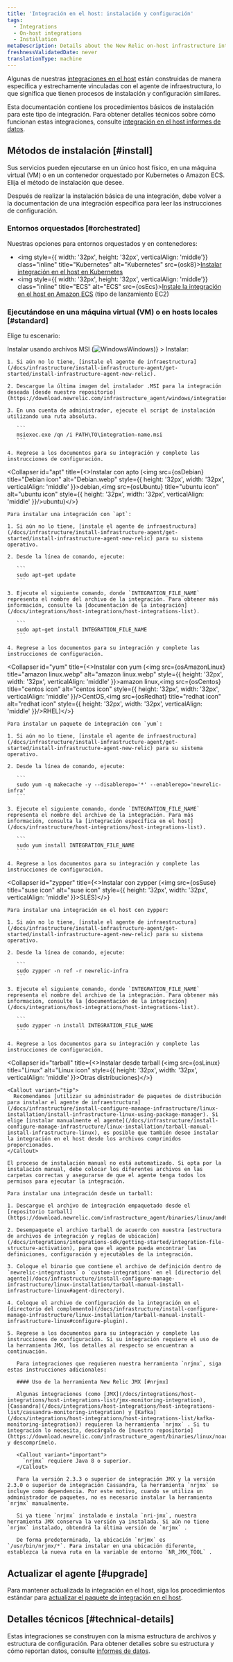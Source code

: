 ```yaml
---
title: 'Integración en el host: instalación y configuración'
tags:
  - Integrations
  - On-host integrations
  - Installation
metaDescription: Details about the New Relic on-host infrastructure integrations for third-party services that work in tandem with the infrastructure agent.
freshnessValidatedDate: never
translationType: machine
---
```












Algunas de nuestras [integraciones en el host](/docs/infrastructure/host-integrations/get-started/introduction-host-integrations) están construidas de manera específica y estrechamente vinculadas con el agente de infraestructura, lo que significa que tienen procesos de instalación y configuración similares.

Esta documentación contiene los procedimientos básicos de instalación para este tipo de integración. Para obtener detalles técnicos sobre cómo funcionan estas integraciones, consulte [integración en el host informes de datos](/docs/infrastructure/host-integrations/understand-use-data/host-integration-data-collection-reporting).

## Métodos de instalación [#install]

Sus servicios pueden ejecutarse en un único host físico, en una máquina virtual (VM) o en un contenedor orquestado por Kubernetes o Amazon ECS. Elija el método de instalación que desee.

Después de realizar la instalación básica de una integración, debe volver a la documentación de una integración específica para leer las instrucciones de configuración.

### Entornos orquestados [#orchestrated]

Nuestras opciones para entornos orquestados y en contenedores:

* <img style={{ width: '32px', height: '32px', verticalAlign: 'middle'}} class="inline" title="Kubernetes" alt="Kubernetes" src={osk8}>[Instalar integración en el host en Kubernetes](/docs/integrations/kubernetes-integration/link-apps-services/monitor-services-running-kubernetes)</img>
* <img style={{ width: '32px', height: '32px', verticalAlign: 'middle'}} class="inline" title="ECS" alt="ECS" src={osEcs}>[Instale la integración en el host en Amazon ECS](/docs/integrations/host-integrations/host-integrations-list/monitor-services-running-amazon-ecs) (tipo de lanzamiento EC2)</img>

### Ejecutándose en una máquina virtual (VM) o en hosts locales [#standard]

Elige tu escenario:

<CollapserGroup>
  <Collapser
    id="windows"
    title={<>Instalar usando archivos MSI (<img src={osWindows} title="Windows" alt="Windows" style={{ height: '32px', width: '32px', verticalAlign: 'middle' }}>Windows)</img></>}
  >
    Instalar:

    1. Si aún no lo tiene, [instale el agente de infraestructura](/docs/infrastructure/install-infrastructure-agent/get-started/install-infrastructure-agent-new-relic).

    2. Descargue la última imagen del instalador .MSI para la integración deseada [desde nuestro repositorio](https://download.newrelic.com/infrastructure_agent/windows/integrations/).

    3. En una cuenta de administrador, ejecute el script de instalación utilizando una ruta absoluta.

       ```
       msiexec.exe /qn /i PATH\TO\integration-name.msi
       ```

    4. Regrese a los documentos para su integración y complete las instrucciones de configuración.
  </Collapser>

  <Collapser
    id="apt"
    title={<>Instalar con apto (<img src={osDebian} title="Debian icon" alt="Debian.webp" style={{ height: '32px', width: '32px', verticalAlign: 'middle' }}>debian,<img src={osUbuntu} title="ubuntu icon" alt="ubuntu icon" style={{ height: '32px', width: '32px', verticalAlign: 'middle' }}/>ubuntu)</img></>}
  >
    Para instalar una integración con `apt`:

    1. Si aún no lo tiene, [instale el agente de infraestructura](/docs/infrastructure/install-infrastructure-agent/get-started/install-infrastructure-agent-new-relic) para su sistema operativo.

    2. Desde la línea de comando, ejecute:

       ```
       sudo apt-get update
       ```

    3. Ejecute el siguiente comando, donde `INTEGRATION_FILE_NAME` representa el nombre del archivo de la integración. Para obtener más información, consulte la [documentación de la integración](/docs/integrations/host-integrations/host-integrations-list).

       ```
       sudo apt-get install INTEGRATION_FILE_NAME
       ```

    4. Regrese a los documentos para su integración y complete las instrucciones de configuración.
  </Collapser>

  <Collapser
    id="yum"
    title={<>Instalar con yum (<img src={osAmazonLinux} title="amazon linux.webp" alt="amazon linux.webp" style={{ height: '32px', width: '32px', verticalAlign: 'middle' }}>amazon linux,<img src={osCentos} title="centos icon" alt="centos icon" style={{ height: '32px', width: '32px', verticalAlign: 'middle' }}/>CentOS,<img src={osRedhat} title="redhat icon" alt="redhat icon" style={{ height: '32px', width: '32px', verticalAlign: 'middle' }}/>RHEL)</img></>}
  >
    Para instalar un paquete de integración con `yum`:

    1. Si aún no lo tiene, [instale el agente de infraestructura](/docs/infrastructure/install-infrastructure-agent/get-started/install-infrastructure-agent-new-relic) para su sistema operativo.

    2. Desde la línea de comando, ejecute:

       ```
       sudo yum -q makecache -y --disablerepo='*' --enablerepo='newrelic-infra'
       ```

    3. Ejecute el siguiente comando, donde `INTEGRATION_FILE_NAME` representa el nombre del archivo de la integración. Para más información, consulta la [integración específica en el host](/docs/infrastructure/host-integrations/host-integrations-list).

       ```
       sudo yum install INTEGRATION_FILE_NAME
       ```

    4. Regrese a los documentos para su integración y complete las instrucciones de configuración.
  </Collapser>

  <Collapser
    id="zypper"
    title={<>Instalar con zypper (<img src={osSuse} title="suse icon" alt="suse icon" style={{ height: '32px', width: '32px', verticalAlign: 'middle' }}>SLES)</img></>}
  >
    Para instalar una integración en el host con zypper:

    1. Si aún no lo tiene, [instale el agente de infraestructura](/docs/infrastructure/install-infrastructure-agent/get-started/install-infrastructure-agent-new-relic) para su sistema operativo.

    2. Desde la línea de comando, ejecute:

       ```
       sudo zypper -n ref -r newrelic-infra
       ```

    3. Ejecute el siguiente comando, donde `INTEGRATION_FILE_NAME` representa el nombre del archivo de la integración. Para obtener más información, consulte la [documentación de la integración](/docs/integrations/host-integrations/host-integrations-list).

       ```
       sudo zypper -n install INTEGRATION_FILE_NAME
       ```

    4. Regrese a los documentos para su integración y complete las instrucciones de configuración.
  </Collapser>

  <Collapser
    id="tarball"
    title={<>Instalar desde tarball (<img src={osLinux} title="Linux" alt="Linux icon" style={{ height: '32px', width: '32px', verticalAlign: 'middle' }}>Otras distribuciones)</img></>}
  >
    <Callout variant="tip">
      Recomendamos [utilizar su administrador de paquetes de distribución para instalar el agente de infraestructura](/docs/infrastructure/install-configure-manage-infrastructure/linux-installation/install-infrastructure-linux-using-package-manager). Si elige [instalar manualmente el agente](/docs/infrastructure/install-configure-manage-infrastructure/linux-installation/tarball-manual-install-infrastructure-linux), es posible que también desee instalar la integración en el host desde los archivos comprimidos proporcionados.
    </Callout>

    El proceso de instalación manual no está automatizado. Si opta por la instalación manual, debe colocar los diferentes archivos en las carpetas correctas y asegurarse de que el agente tenga todos los permisos para ejecutar la integración.

    Para instalar una integración desde un tarball:

    1. Descargue el archivo de integración empaquetado desde el [repositorio tarball](https://download.newrelic.com/infrastructure_agent/binaries/linux/amd64/).

    2. Desempaquete el archivo tarball de acuerdo con nuestra [estructura de archivos de integración y reglas de ubicación](/docs/integrations/integrations-sdk/getting-started/integration-file-structure-activation), para que el agente pueda encontrar las definiciones, configuración y ejecutables de la integración.

    3. Coloque el binario que contiene el archivo de definición dentro de `newrelic-integrations` o `custom-integrations` en el [directorio del agente](/docs/infrastructure/install-configure-manage-infrastructure/linux-installation/tarball-manual-install-infrastructure-linux#agent-directory).

    4. Coloque el archivo de configuración de la integración en el [directorio del complemento](/docs/infrastructure/install-configure-manage-infrastructure/linux-installation/tarball-manual-install-infrastructure-linux#configure-plugin).

    5. Regrese a los documentos para su integración y complete las instrucciones de configuración. Si su integración requiere el uso de la herramienta JMX, los detalles al respecto se encuentran a continuación.

       Para integraciones que requieren nuestra herramienta `nrjmx`, siga estas instrucciones adicionales:

       #### Uso de la herramienta New Relic JMX [#nrjmx]

       Algunas integraciones (como [JMX](/docs/integrations/host-integrations/host-integrations-list/jmx-monitoring-integration), [Cassandra](/docs/integrations/host-integrations/host-integrations-list/cassandra-monitoring-integration) y [Kafka](/docs/integrations/host-integrations/host-integrations-list/kafka-monitoring-integration)) requieren la herramienta `nrjmx` . Si tu integración lo necesita, descárgalo de [nuestro repositorio](https://download.newrelic.com/infrastructure_agent/binaries/linux/noarch/) y descomprímelo.

       <Callout variant="important">
         `nrjmx` requiere Java 8 o superior.
       </Callout>

       Para la versión 2.3.3 o superior de integración JMX y la versión 2.3.0 o superior de integración Cassandra, la herramienta `nrjmx` se incluye como dependencia. Por este motivo, cuando se utiliza un administrador de paquetes, no es necesario instalar la herramienta `nrjmx` manualmente.

       Si ya tiene `nrjmx` instalado e instala `nri-jmx`, nuestra herramienta JMX conserva la versión ya instalada. Si aún no tiene `nrjmx` instalado, obtendrá la última versión de `nrjmx` .

       De forma predeterminada, la ubicación `nrjmx` es `/usr/bin/nrjmx/*`. Para instalar en una ubicación diferente, establezca la nueva ruta en la variable de entorno `NR_JMX_TOOL` .
  </Collapser>
</CollapserGroup>

<InstallFeedback/>

## Actualizar el agente [#upgrade]

Para mantener actualizada la integración en el host, siga los procedimientos estándar para [actualizar el paquete de integración en el host](/docs/infrastructure/host-integrations/installation/update-infrastructure-host-integration-package).

## Detalles técnicos [#technical-details]

Estas integraciones se construyen con la misma estructura de archivos y estructura de configuración. Para obtener detalles sobre su estructura y cómo reportan datos, consulte [informes de datos](/docs/infrastructure/host-integrations/understand-use-data/host-integration-data-collection-reporting).